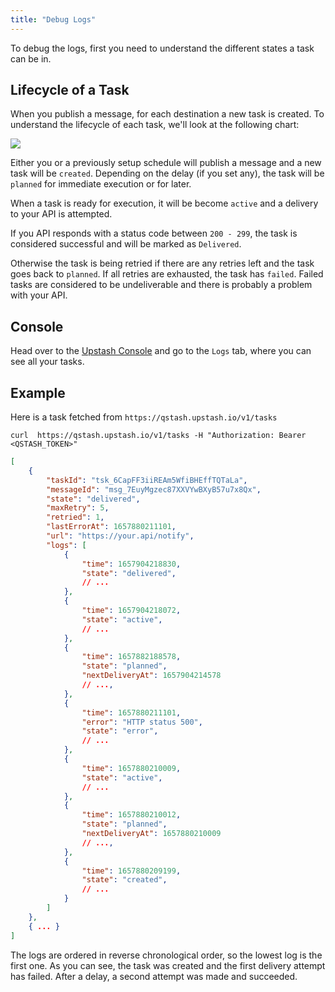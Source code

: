 ```yaml
---
title: "Debug Logs"
---
```


To debug the logs, first you need to understand the different states a task can
be in.

## Lifecycle of a Task

When you publish a message, for each destination a new task is created. To
understand the lifecycle of each task, we'll look at the following chart:

[![](https://mermaid.ink/img/pako:eNplkVFvwiAQgP8K4XFRq-3WKXFNlumel-zFZN0DwrUlacHA1cyY_vfRUo1zvHD97rsecGcqjATKqEOOsFG8tLyZHmOSa-LX18M3mU4z8mbBp2WA48eQ-Ki51j6-WUHKddgvQi-_ClRHCHzoNxKyXovKKAFZFpIj7ms2UPvQgmRDSevIC4l3u3_e1lpjyVXKSDKfX84QegXjvlWgt1dhxAJaBc7vDVda6fJefeeq_mPCT8VbN7xQcK_HHnz_jAGPhSOjE9qA9T2kH8C5N3KKFTSQU-bDwlhwmNNcd95sD9LfYisVGktZwWsHE8pbNJ8nLShD28JFGsd4tWrDJfiiM8XToR92qRz6XwqjC1X2vLW1xxXiwbEo6tOzUmHV7mfCNJFTsuIWq-MqjdI4XfI4gfQ54U9JIsV-sVoW8eOikM_zRcxp13W_pJq7aA)](https://mermaid.live/edit#pako:eNplkVFvwiAQgP8K4XFRq-3WKXFNlumel-zFZN0DwrUlacHA1cyY_vfRUo1zvHD97rsecGcqjATKqEOOsFG8tLyZHmOSa-LX18M3mU4z8mbBp2WA48eQ-Ki51j6-WUHKddgvQi-_ClRHCHzoNxKyXovKKAFZFpIj7ms2UPvQgmRDSevIC4l3u3_e1lpjyVXKSDKfX84QegXjvlWgt1dhxAJaBc7vDVda6fJefeeq_mPCT8VbN7xQcK_HHnz_jAGPhSOjE9qA9T2kH8C5N3KKFTSQU-bDwlhwmNNcd95sD9LfYisVGktZwWsHE8pbNJ8nLShD28JFGsd4tWrDJfiiM8XToR92qRz6XwqjC1X2vLW1xxXiwbEo6tOzUmHV7mfCNJFTsuIWq-MqjdI4XfI4gfQ54U9JIsV-sVoW8eOikM_zRcxp13W_pJq7aA)

Either you or a previously setup schedule will publish a message and a new task
will be `created`. Depending on the delay (if you set any), the task will be
`planned` for immediate execution or for later.

When a task is ready for execution, it will be become `active` and a delivery to
your API is attempted.

If you API responds with a status code between `200 - 299`, the task is
considered successful and will be marked as `Delivered`.

Otherwise the task is being retried if there are any retries left and the task
goes back to `planned`. If all retries are exhausted, the task has `failed`.
Failed tasks are considered to be undeliverable and there is probably a problem
with your API.

## Console

Head over to the [Upstash Console](https://console.upstash.com/qstash) and go to
the `Logs` tab, where you can see all your tasks.

## Example

Here is a task fetched from `https://qstash.upstash.io/v1/tasks`

```
curl  https://qstash.upstash.io/v1/tasks -H "Authorization: Bearer <QSTASH_TOKEN>"
```

```json
[
    {
        "taskId": "tsk_6CapFF3iiREAm5WfiBHEffTQTaLa",
        "messageId": "msg_7EuyMgzec87XXVYwBXyB57u7x8Qx",
        "state": "delivered",
        "maxRetry": 5,
        "retried": 1,
        "lastErrorAt": 1657880211101,
        "url": "https://your.api/notify",
        "logs": [
            {
                "time": 1657904218830,
                "state": "delivered",
                // ...
            },
            {
                "time": 1657904218072,
                "state": "active",
                // ...
            },
            {
                "time": 1657882188578,
                "state": "planned",
                "nextDeliveryAt": 1657904214578
                // ...,
            },
            {
                "time": 1657880211101,
                "error": "HTTP status 500",
                "state": "error",
                // ...
            },
            {
                "time": 1657880210009,
                "state": "active",
                // ...
            },
            {
                "time": 1657880210012,
                "state": "planned",
                "nextDeliveryAt": 1657880210009
                // ...,
            },
            {
                "time": 1657880209199,
                "state": "created",
                // ...
            }
        ]
    },
    { ... }
]
```

The logs are ordered in reverse chronological order, so the lowest log is the
first one. As you can see, the task was created and the first delivery attempt
has failed. After a delay, a second attempt was made and succeeded.
